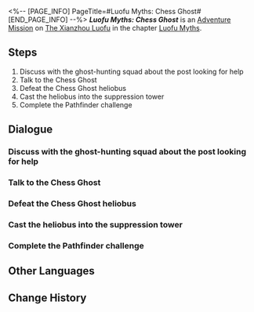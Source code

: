 <%-- [PAGE_INFO]
PageTitle=#Luofu Myths: Chess Ghost#
[END_PAGE_INFO] --%>
{{Stub|Dialogue.}}
{{Mission Infobox
|id            = 8015152
|title         = 
|image         = <!--Mission Luofu Myths: Chess Ghost.png-->
|type          = Adventure
|event_name    = 
|chapter       = Luofu Myths
|requirements  = 
|summary       = The Ghostly Grove offers a myriad of uncanny stories, including rumors about a chessboard that possesses the power to absorb the souls of its victims.<br />The only good heliobus is a captured heliobus. The only place they should go is the Suppression Tower in Fyxestroll Garden.
|characters    = Trailblazer
|startLocation = [[The Xianzhou Luofu]] - [[Fyxestroll Garden]]
|world         = The Xianzhou Luofu
|area          = Fyxestroll Garden
|prev          = 
|next          = Exorcismal Chronicle
|rewards       = Trailblaze EXP*100; Stellar Jade*20; Condensed Aether*2; Lost Gold Fragment*2; Credit*5,000
}}
'''''Luofu Myths: Chess Ghost''''' is an [[Adventure Mission]] on [[The Xianzhou Luofu]] in the chapter [[Luofu Myths]].

==Steps==
# Discuss with the ghost-hunting squad about the post looking for help
# Talk to the Chess Ghost
# Defeat the Chess Ghost heliobus
# Cast the heliobus into the suppression tower
# Complete the Pathfinder challenge

<!--
==Gameplay Notes==

--><!--
==Trial Character==

-->
==Dialogue==
{{Stub Dialogue}}
===Discuss with the ghost-hunting squad about the post looking for help===
{{Mission Description|type=adventure|location=Fyxestroll Garden|You and your fellow ghost-hunters browse Ghostly Grove, discussing which rumors and anomalies might be caused by heliobi. Accurately distinguishing them requires 99 percent common sense and one percent intuition &mdash; some call it intuition, some call it psychic powers.}}
{{Dialogue Start}}
:{{tx}}
{{Dialogue End}}

===Talk to the Chess Ghost===
{{Mission Description|type=adventure|location=Exalting Sanctum|update|As you arrive in the streets of Exalting Sanctum, you notice a few people who appear possessed, gathering around a plain-looking chessboard. What an old trick! How inefficient it is to put an unfinished chess game at the side of the road to rob people of their souls? What year is it? Heliobi should really take notes from IPC on how to harvest souls through capitalism.}}
{{Dialogue Start}}
:{{tx}}
{{Dialogue End}}

===Defeat the Chess Ghost heliobus===
{{Mission Description|type=adventure|location=Exalting Sanctum|update|You accept the challenge from the bizarre heliobus, but this is not a chess game &mdash; how can a Pathfinder challenge count as chess?<br />Regardless, you manage to defeat the enigmatic heliobus.}}
{{Dialogue Start}}
:{{tx}}
{{Dialogue End}}

===Cast the heliobus into the suppression tower===
{{Mission Description|type=adventure|location=Exalting Sanctum|update|The only good heliobus is a captured heliobus. The only place they should go is the Suppression Towers in Fyxestroll Garden.}}
{{Dialogue Start}}
:{{tx}}
{{Dialogue End}}

===Complete the Pathfinder challenge===
{{Mission Description|type=adventure|location=Fyxestroll Garden|update|You accept the challenge from the bizarre heliobus, but this is not a chess game &mdash; how can a Pathfinder challenge count as chess?}}
{{Dialogue Start}}
:{{tx}}
{{Dialogue End}}

==Other Languages==
{{Other Languages
|en   = Luofu Myths: Chess Ghost
|zhs  = 罗浮异闻•棋鬼
|zht  = 羅浮異聞•棋鬼
|ja   = 羅浮異聞・棋鬼
|ko   = 나부 기문•장기 귀신
|es   = Leyendas urbanas del Luofu: Espíritu del ajedrez
|fr   = Mythes du Luofu&nbsp;: Fantôme des échecs
|ru   = Городские легенды Лофу: Шахматное Привидение
|th   = ตำนานพิศวงเมือง Luofu: หมากติดวิญญาณ
|vi   = Kỳ Bí Luofu - Ma Cờ
|de   = Legenden der Luofu: Schachgespenst
|id   = Legenda Urban Luofu: Setan Catur
|pt   = Lendas do Luofu: Fantasma do Xadrez
}}

==Change History==
{{Change History|1.5}}
